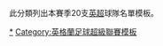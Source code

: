 此分類列出本賽季20支[[英超|英超]]球隊名單模板。

[[Category:英格兰足球俱乐部名单模板|*]]
[[Category:英格蘭足球超級聯賽模板|Category:英格蘭足球超級聯賽模板]]